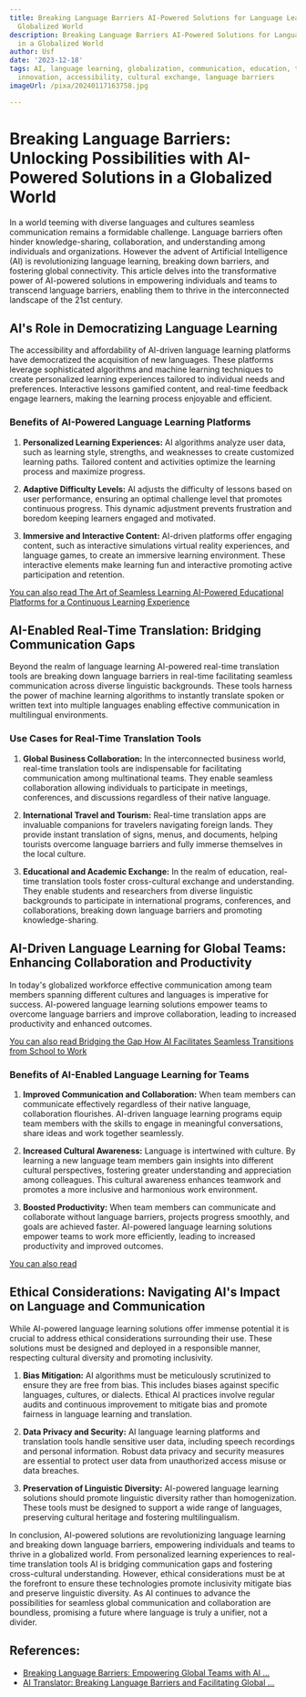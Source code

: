 ```yaml
---
title: Breaking Language Barriers AI-Powered Solutions for Language Learning in a
  Globalized World
description: Breaking Language Barriers AI-Powered Solutions for Language Learning
  in a Globalized World
author: Usf
date: '2023-12-18'
tags: AI, language learning, globalization, communication, education, technology,
  innovation, accessibility, cultural exchange, language barriers
imageUrl: /pixa/20240117163758.jpg

---
```

# Breaking Language Barriers: Unlocking Possibilities with  AI-Powered Solutions in  a Globalized World

In a world teeming  with diverse languages and cultures  seamless communication remains a formidable challenge. Language barriers often hinder  knowledge-sharing,  collaboration, and understanding among  individuals and organizations. However the advent of Artificial Intelligence  (AI) is revolutionizing language learning, breaking down barriers, and fostering global connectivity. This article delves into the transformative power of AI-powered solutions in empowering individuals and teams to transcend language barriers, enabling them to  thrive in the interconnected landscape of the 21st century.

## AI's Role in Democratizing Language Learning

The accessibility and affordability of AI-driven language learning platforms have democratized the acquisition of new  languages. These  platforms leverage sophisticated algorithms and machine learning techniques to create personalized learning experiences tailored  to individual needs and preferences. Interactive lessons gamified content, and real-time feedback engage learners, making the learning  process enjoyable and efficient.

### Benefits of  AI-Powered Language Learning Platforms

1. **Personalized Learning Experiences:** AI algorithms analyze user data, such as  learning style, strengths, and weaknesses to create customized learning paths. Tailored content and activities  optimize the learning process and  maximize progress.

2. **Adaptive Difficulty Levels:** AI  adjusts the difficulty of  lessons based on user performance,  ensuring an optimal challenge level  that promotes continuous progress. This dynamic adjustment prevents frustration and boredom keeping learners engaged  and motivated.

3. **Immersive and Interactive Content:** AI-driven  platforms offer engaging content, such as interactive simulations virtual reality experiences, and language games, to create an immersive learning environment. These interactive elements make  learning fun and interactive promoting active participation and retention.

[You can also read  The Art  of Seamless Learning AI-Powered  Educational Platforms for a  Continuous Learning Experience](The%20Art%20of%20Seamless%20Learning%20AI-Powered%20Educational%20Platforms%20for%20a%20Continuous%20Learning%20Experience)


## AI-Enabled Real-Time Translation: Bridging Communication Gaps

Beyond the realm of language learning AI-powered real-time translation tools are breaking down language barriers in real-time facilitating seamless communication across diverse linguistic backgrounds. These tools harness the power of machine learning algorithms to  instantly translate spoken or written text into multiple languages enabling effective communication in  multilingual  environments.

### Use Cases for Real-Time Translation Tools

1. **Global Business  Collaboration:** In the interconnected business world, real-time  translation tools  are indispensable for facilitating communication among multinational teams. They enable seamless collaboration allowing individuals to  participate in meetings,  conferences, and discussions regardless of their native language.

2. **International Travel and Tourism:** Real-time translation apps  are invaluable companions for  travelers navigating foreign lands. They provide instant translation of signs, menus, and documents, helping tourists overcome language barriers and fully immerse themselves in the local culture.

3. **Educational  and Academic  Exchange:** In  the realm of education, real-time translation tools foster cross-cultural exchange and understanding. They  enable  students and researchers from diverse linguistic backgrounds to participate in international programs, conferences, and  collaborations, breaking down language barriers and promoting knowledge-sharing.

## AI-Driven  Language Learning for Global Teams: Enhancing Collaboration and  Productivity

In today's globalized workforce effective communication among team members spanning different cultures  and languages is imperative for success. AI-powered language learning solutions empower teams to overcome language barriers  and improve collaboration, leading to increased productivity and  enhanced  outcomes.

[You can also read Bridging the  Gap How AI Facilitates Seamless Transitions from School to  Work](Bridging%20the%20Gap%20How%20AI%20Facilitates%20Seamless%20Transitions%20from%20School%20to%20Work)


### Benefits of AI-Enabled Language Learning for Teams

1. **Improved Communication and Collaboration:** When team members can communicate effectively regardless of their native language, collaboration flourishes. AI-driven language learning programs equip team members with  the skills  to engage in  meaningful conversations, share ideas and work together seamlessly.

2. **Increased Cultural Awareness:** Language is intertwined with culture. By learning a new language team members gain insights into different cultural perspectives, fostering greater  understanding and appreciation among colleagues. This cultural awareness enhances teamwork and promotes a  more inclusive and harmonious work environment.

3. **Boosted Productivity:** When  team  members can communicate and collaborate without language barriers, projects  progress smoothly, and  goals are  achieved faster. AI-powered language learning solutions empower teams to work more efficiently, leading to increased productivity and improved outcomes.

[You can also  read ]()


## Ethical Considerations: Navigating AI's Impact on Language and Communication

While AI-powered language learning solutions offer immense potential it is crucial to address ethical considerations surrounding their use. These solutions must be designed and deployed in a responsible manner, respecting cultural diversity and promoting inclusivity.

1. **Bias Mitigation:** AI algorithms must be meticulously scrutinized to ensure they are free from bias. This includes biases against specific languages,  cultures, or dialects.  Ethical AI practices  involve regular audits  and continuous improvement to mitigate bias and promote fairness in language learning and translation.

2. **Data  Privacy and Security:** AI language  learning platforms and translation tools handle sensitive user data, including  speech recordings and personal information. Robust data privacy and security measures are essential to protect  user data from  unauthorized access misuse  or data breaches.

3. **Preservation  of Linguistic Diversity:** AI-powered  language learning solutions should  promote linguistic  diversity rather than homogenization. These tools must be designed  to support  a wide range of languages, preserving cultural heritage and fostering multilingualism.

In conclusion, AI-powered solutions are revolutionizing language learning and breaking down  language barriers, empowering individuals and teams to thrive in a globalized world. From personalized learning experiences to real-time translation tools AI is bridging communication  gaps and  fostering cross-cultural understanding. However, ethical  considerations must be at the forefront to ensure these technologies  promote inclusivity mitigate bias and preserve linguistic diversity. As  AI continues to advance the  possibilities for seamless global communication and  collaboration are boundless, promising a future where language is truly a unifier, not a  divider.

## References:
- [Breaking Language Barriers: Empowering Global Teams with AI ...](https://librestream.com/blog/breaking-language-barriers-empowering-global-teams-with-ai-powered-multilingual-support-for-frontline-workers/)
- [AI Translator: Breaking Language Barriers and Facilitating Global ...](https://www.datasciencesociety.net/ai-translator-breaking-language-barriers-and-facilitating-global-communication/)
